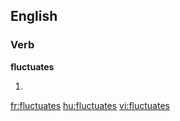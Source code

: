
==English==

===Verb===
'''fluctuates'''

# {{third-person singular of|[[fluctuate]]}}

[[fr:fluctuates]]
[[hu:fluctuates]]
[[vi:fluctuates]]